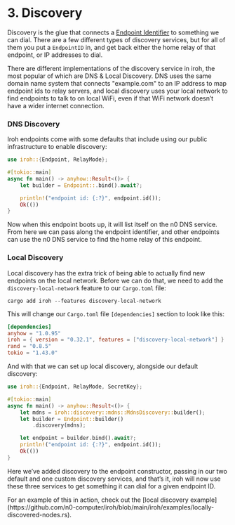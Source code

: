 
# 3. Discovery

Discovery is the glue that connects a [Endpoint Identifier](/docs/concepts/endpoint#endpoint-identifiers) to something we can dial. There are a few different types of discovery services, but for all of them you put a `EndpointID` in, and get back either the home relay of that endpoint, or IP addresses to dial.

There are different implementations of the discovery service in iroh, the most popular of which are DNS & Local Discovery. DNS uses the same domain name system that connects "example.com" to an IP address to map endpoint ids to relay servers, and local discovery uses your local network to find endpoints to talk to on local WiFi, even if that WiFi network doesn’t have a wider internet connection.

### DNS Discovery

Iroh endpoints come with some defaults that include using our public infrastructure to enable discovery:

```rust
use iroh::{Endpoint, RelayMode};

#[tokio::main]
async fn main() -> anyhow::Result<()> {
    let builder = Endpoint::.bind().await?;

    println!("endpoint id: {:?}", endpoint.id());
    Ok(())
}
```

Now when this endpoint boots up, it will list itself on the n0 DNS service. From here we can pass along the endpoint identifier, and other endpoints can use the n0 DNS service to find the home relay of this endpoint.

### Local Discovery

Local discovery has the extra trick of being able to actually find new endpoints on the local network. Before we can do that, we need to add the `discovery-local-network` feature to our `Cargo.toml` file:

```
cargo add iroh --features discovery-local-network
```

This will change our `Cargo.toml` file `[dependencies]` section to look like this:

```toml
[dependencies]
anyhow = "1.0.95"
iroh = { version = "0.32.1", features = ["discovery-local-network"] }
rand = "0.8.5"
tokio = "1.43.0"
```

And with that we can set up local discovery, alongside our default discovery:

```rust
use iroh::{Endpoint, RelayMode, SecretKey};

#[tokio::main]
async fn main() -> anyhow::Result<()> {
    let mdns = iroh::discovery::mdns::MdnsDiscovery::builder();
    let builder = Endpoint::builder()
        .discovery(mdns);

    let endpoint = builder.bind().await?;
    println!("endpoint id: {:?}", endpoint.id());
    Ok(())
}
```

Here we’ve added discovery to the endpoint constructor, passing in our two default and one custom discovery services, and that’s it, iroh will now use these three services to get something it can dial for a given endpoint ID.

<Note>
    For an example of this in action, check out the [local discovery example](https://github.com/n0-computer/iroh/blob/main/iroh/examples/locally-discovered-nodes.rs).
</Note>

<div className='flex'>
  <div className="flex flex-col items-start gap-3">
    <PageLink label="Previous" page={{ href: "/docs/tour/2-relays", title: "Relays" }} previous />
  </div>
  <div className="ml-auto flex flex-col items-end gap-3">
    <PageLink label="Next" page={{ href: "/docs/tour/4-protocols", title: "Protocols" }} />
  </div>
</div>
